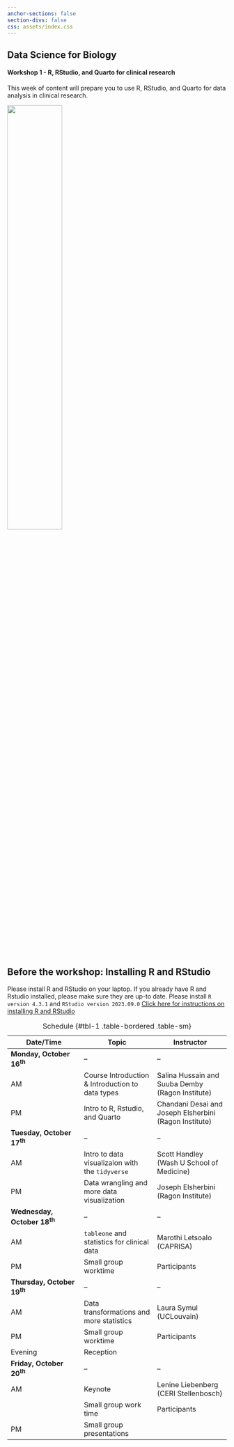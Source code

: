 ```yaml
---
anchor-sections: false
section-divs: false
css: assets/index.css
---
```


::: {.grid}

::: {.g-col-6}

# Data Science for Biology

#### Workshop 1 - R, RStudio, and Quarto for clinical research
This week of content will prepare you to use R, RStudio, and Quarto for data analysis in clinical research.
:::

::: {.g-col-6 .text-start}

![](assets/images/durban_workshop_stickers_front_page.png){width=50%} 

:::



:::




## Before the workshop: Installing R and RStudio

Please install R and RStudio on your laptop. If you already have R and Rstudio installed, please make sure they are up-to date. Please install `R version 4.3.1` and `RStudio version 2023.09.0` [Click here for instructions on installing R and RStudio](installation-instructions.qmd)


| Date/Time  | Topic  | Instructor|
|--------|--------|--------|
| **Monday, October 16^th^**  | --|-- |
| AM   | Course Introduction & Introduction to data types | Salina Hussain and Suuba Demby (Ragon Institute)|
| PM | Intro to R, Rstudio, and Quarto  | Chandani Desai and Joseph Elsherbini (Ragon Institute) |
| **Tuesday, October 17^th^**  |-- |-- |
| AM   | Intro to data visualizaion with the <code>tidyverse</code> | Scott Handley (Wash U School of Medicine)|
| PM | Data wrangling and more data visualization | Joseph Elsherbini  (Ragon Institute) |
| **Wednesday, October 18^th^**  |-- | --|
| AM   | <code>tableone</code> and statistics for clinical data  | Marothi Letsoalo (CAPRISA)|
| PM | Small group worktime  | Participants |
| **Thursday, October 19^th^**  |-- | --|
| AM   | Data transformations and more statistics | Laura Symul (UCLouvain)|
| PM | Small group worktime  | Participants |
|Evening|Reception||
| **Friday, October 20^th^**  |-- | --|
| AM   | Keynote | Lenine Liebenberg (CERI Stellenbosch)|  
| | Small group work time | Participants |  
| PM | Small group presentations | |Small group work time | Participants |
: Schedule {#tbl-1 .table-bordered .table-sm}

